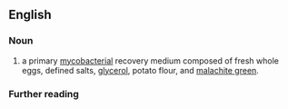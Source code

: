 ==English==

===Noun===
{{en-noun|-}}

# a primary [[mycobacterial]] recovery medium composed of fresh whole eggs, defined salts, [[glycerol]], potato flour, and [[malachite green]].

===Further reading===
{{pedia}}